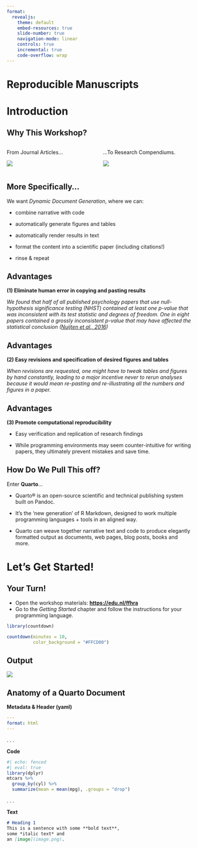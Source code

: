 ```yaml
---
format:
  revealjs:
    theme: default
    embed-resources: true
    slide-number: true
    navigation-mode: linear
    controls: true
    incremental: true
    code-overflow: wrap
---
```


# Reproducible Manuscripts {background-color="#FFCD00"}

# Introduction

## Why This Workshop?

::: columns
::: {.column width="50%"}

From Journal Articles...

![](https://d13i5xhouzkrd.cloudfront.net/154580739552/previews/article-1.png)

:::
::: {.column width="50%" .fragment}

...To Research Compendiums.

![](https://the-turing-way.netlify.app/_images/research-compendium.svg)
:::
:::

## More Specifically...

We want _Dynamic Document Generation_, where we can:

- combine narrative with code

- automatically generate figures and tables

- automatically render results in text

- format the content into a scientific paper (including citations!)

- rinse & repeat

## Advantages

**(1) Eliminate human error in copying and pasting results**

_We found that half of all published psychology papers that use null-hypothesis significance testing (NHST) contained at least one p-value that was inconsistent with its test statistic and degrees of freedom. One in eight papers contained a grossly inconsistent p-value that may have affected the statistical conclusion_
_([Nuijten et al., 2016](https://doi.org/10.3758/s13428-015-0664-2))_

## Advantages

**(2) Easy revisions and specification of desired figures and tables**

_When revisions are requested, one might have to tweak tables and figures by hand constantly, leading to a major incentive never to rerun analyses because it would mean re-pasting and re-illustrating all the numbers and figures in a paper._

## Advantages

**(3) Promote computational reproducibility **

- Easy verification and replication of research findings

- While programming environments may seem counter-intuitive for writing papers, they ultimately prevent mistakes and save time.

## How Do We Pull This off?

Enter **Quarto**...

- Quarto® is an open-source scientific and technical publishing system built on Pandoc.

- It's the 'new generation' of R Markdown, designed to work multiple programming languages + tools in an aligned way.

- Quarto can weave together narrative text and code to produce elegantly formatted output as documents, web pages, blog posts, books and more.

# Let's Get Started!

## Your Turn!

- Open the workshop materials: **[https://edu.nl/ffhra](https://edu.nl/ffhra)**
- Go to the _Getting Started_ chapter and follow the instructions for your programming language.

```r
library(countdown)

countdown(minutes = 10,
          color_background = "#FFCD00")
```


## Output

![](../images/quarto-default-template.PNG)

## Anatomy of a Quarto Document { .scrollable}

**Metadata & Header (yaml)**

``` yaml
---
format: html
---
```

. . .

**Code**

```r
#| echo: fenced
#| eval: true
library(dplyr)
mtcars %>% 
  group_by(cyl) %>%
  summarize(mean = mean(mpg), .groups = "drop")
```
. . .

**Text**

``` markdown
# Heading 1
This is a sentence with some **bold text**, 
some *italic text* and 
an [image](image.png).
```